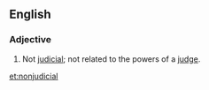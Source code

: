 ==English==
===Adjective===
{{en-adj}}
# Not [[judicial]]; not related to the powers of a [[judge]].

[[et:nonjudicial]]